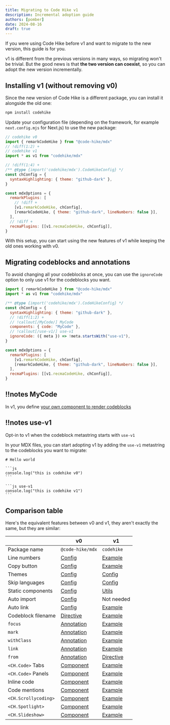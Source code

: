 ```yaml
---
title: Migrating to Code Hike v1
description: Incremental adoption guide
authors: [pomber]
date: 2024-08-16
draft: true
---
```



If you were using Code Hike before v1 and want to migrate to the new version, this guide is for you.

v1 is different from the previous versions in many ways, so migrating won't be trivial. But the good news is that **the two version can coexist**, so you can adopt the new version incrementally.

## Installing v1 (without removing v0)

Since the new version of Code Hike is a different package, you can install it alongside the old one:

```bash -c
npm install codehike
```

Update your configuration file (depending on the framework, for example `next.config.mjs` for Next.js) to use the new package:

```js config.mjs -cn
// codehike v0
import { remarkCodeHike } from "@code-hike/mdx"
// !diff(1:2) +
// codehike v1
import * as v1 from "codehike/mdx"

// !diff(1:4) +
/** @type {import('codehike/mdx').CodeHikeConfig} */
const chConfig = {
  syntaxHighlighting: { theme: "github-dark" },
}

const mdxOptions = {
  remarkPlugins: [
    // !diff +
    [v1.remarkCodeHike, chConfig],
    [remarkCodeHike, { theme: "github-dark", lineNumbers: false }],
  ],
  // !diff +
  recmaPlugins: [[v1.recmaCodeHike, chConfig]],
}
```

With this setup, you can start using the new features of v1 while keeping the old ones working with v0.

## Migrating codeblocks and annotations

To avoid changing all your codeblocks at once, you can use the `ignoreCode` option to only use v1 for the codeblocks you want.

<CodeWithNotes>

```js ! config.mjs -cn
import { remarkCodeHike } from "@code-hike/mdx"
import * as v1 from "codehike/mdx"

/** @type {import('codehike/mdx').CodeHikeConfig} */
const chConfig = {
  syntaxHighlighting: { theme: "github-dark" },
  // !diff(1:2) +
  // !callout[/MyCode/] MyCode
  components: { code: "MyCode" },
  // !callout[/use-v1/] use-v1
  ignoreCode: ({ meta }) => !meta.startsWith("use-v1"),
}

const mdxOptions = {
  remarkPlugins: [
    [v1.remarkCodeHike, chConfig],
    [remarkCodeHike, { theme: "github-dark", lineNumbers: false }],
  ],
  recmaPlugins: [[v1.recmaCodeHike, chConfig]],
}
```

## !!notes MyCode

In v1, you define [your own component to render codeblocks](/docs/concepts/code)

## !!notes use-v1

Opt-in to v1 when the codeblock metastring starts with `use-v1`

</CodeWithNotes>

In your MDX files, you can start adopting v1 by adding the `use-v1` metastring to the codeblocks you want to migrate:

````mdx content.mdx
# Hello world

```js
console.log("this is codehike v0")
```

```js use-v1
console.log("this is codehike v1")
```
````

## Comparison table

Here's the equivalent features between v0 and v1, they aren't exactly the same, but they are similar:

|                      | v0               | v1              |
| -------------------- | ---------------- | --------------- |
| Package name         | `@code-hike/mdx` | `codehike`      |
| Line numbers         | [Config][1]      | [Example][21]   |
| Copy button          | [Config][2]      | [Example][22]   |
| Themes               | [Config][3]      | [Config][23]    |
| Skip languages       | [Config][4]      | [Config][24]    |
| Static components    | [Config][5]      | [Utils][25]     |
| Auto import          | [Config][6]      | Not needed      |
| Auto link            | [Config][7]      | [Example][26]   |
| Codeblock filename   | [Directive][8]   | [Example][27]   |
| `focus`              | [Annotation][9]  | [Example][28]   |
| `mark`               | [Annotation][10] | [Example][29]   |
| `withClass`          | [Annotation][11] | [Example][30]   |
| `link`               | [Annotation][12] | [Example][31]   |
| `from`               | [Annotation][13] | [Directive][32] |
| `<CH.Code>` Tabs     | [Component][14]  | [Example][33]   |
| `<CH.Code>` Panels   | [Component][15]  | [Example][34]   |
| Inline code          | [Component][16]  | [Example][35]   |
| Code mentions        | [Component][17]  | [Example][36]   |
| `<CH.Scrollycoding>` | [Component][18]  | [Example][37]   |
| `<CH.Spotlight>`     | [Component][19]  | [Example][38]   |
| `<CH.Slideshow>`     | [Component][20]  | [Example][39]   |

[1]: https://v0.codehike.org/docs/configuration#line-numbers
[2]: https://v0.codehike.org/docs/configuration#copy-button
[3]: https://v0.codehike.org/docs/themes
[4]: https://v0.codehike.org/docs/configuration#skip-languages
[5]: https://v0.codehike.org/docs/configuration#static-components
[6]: https://v0.codehike.org/docs/configuration#auto-import
[7]: https://v0.codehike.org/docs/configuration#auto-link
[8]: https://v0.codehike.org/docs/codeblocks#filename
[9]: https://v0.codehike.org/docs/annotations#focus-annotation
[10]: https://v0.codehike.org/docs/annotations#mark-annotation
[11]: https://v0.codehike.org/docs/annotations#withclass-annotation
[12]: https://v0.codehike.org/docs/annotations#link-annotation
[13]: https://v0.codehike.org/docs/annotations#from-annotation
[14]: https://v0.codehike.org/docs/ch-code#tabs
[15]: https://v0.codehike.org/docs/ch-code#panels
[16]: https://v0.codehike.org/docs/ch-section#inline-code
[17]: https://v0.codehike.org/docs/ch-section#code-mentions
[18]: https://v0.codehike.org/docs/ch-scrollycoding
[19]: https://v0.codehike.org/docs/ch-spotlight
[20]: https://v0.codehike.org/docs/ch-slideshow
[21]: /docs/code/line-numbers
[22]: /docs/code/copy-button
[23]: /docs/concepts/code#themes
[24]: /docs/concepts/code#ignoring-some-codeblocks
[25]: /
[26]: /docs/code/link#autolinking
[27]: /
[28]: /docs/code/focus
[29]: /docs/code/mark
[30]: /docs/code/with-class
[31]: /docs/code/link
[32]: /docs/concepts/code#importing-code-from-a-file-into-a-codeblock
[33]: /docs/code/tabs
[34]: /
[35]: /
[36]: /docs/code/code-mentions
[37]: /docs/layouts/scrollycoding
[38]: /docs/layouts/spotlight
[39]: /docs/layouts/slideshow
